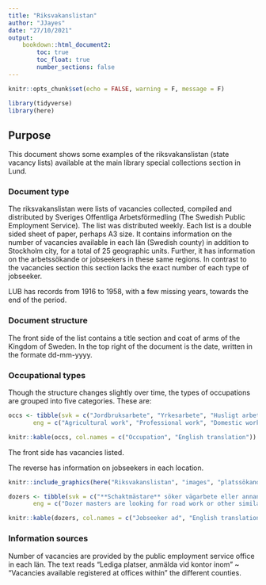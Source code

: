 ```yaml
---
title: "Riksvakanslistan"
author: "JJayes"
date: "27/10/2021"
output:
    bookdown::html_document2:
        toc: true
        toc_float: true
        number_sections: false
---
```


```r
knitr::opts_chunk$set(echo = FALSE, warning = F, message = F)

library(tidyverse)
library(here)
```


## Purpose

This document shows some examples of the riksvakanslistan (state vacancy lists) available at the main library special collections section in Lund.

### Document type

The riksvakanslistan were lists of vacancies collected, compiled and distributed by Sveriges Offentliga Arbetsförmedling (The Swedish Public Employment Service). The list was distributed weekly. Each list is a double sided sheet of paper, perhaps A3 size. It contains information on the number of vacancies available in each län (Swedish county) in addition to Stockholm city, for a total of 25 geographic units. Further, it has information on the arbetssökande or jobseekers in these same regions. In contrast to the vacancies section this section lacks the exact number of each type of jobseeker.

LUB has records from 1916 to 1958, with a few missing years, towards the end of the period.

### Document structure

The front side of the list contains a title section and coat of arms of the Kingdom of Sweden. In the top right of the document is the date, written in the formate dd-mm-yyyy.

### Occupational types

Though the structure changes slightly over time, the types of occupations are grouped into five categories. These are:

```r
occs <- tibble(svk = c("Jordbruksarbete", "Yrkesarbete", "Husligt arbete", "Hotellrörelse", "Kontor och handel"),
       eng = c("Agricultural work", "Professional work", "Domestic work", "Hospitality", "Officework and trade"))

knitr::kable(occs, col.names = c("Occupation", "English translation"))
```


The front side has vacancies listed.

The reverse has information on jobseekers in each location.

```r
knitr::include_graphics(here("Riksvakanslistan", "images", "platssökande.png"))
```


```r
dozers <- tibble(svk = c("**Schaktmästare** söker vägarbete eller annan liknande anställning. vidare genom arbetsförmedlingen, växjö"),
       eng = c("Dozer masters are looking for road work or other similar employment. further through the employment service, växjö"))

knitr::kable(dozers, col.names = c("Jobseeker ad", "English translation"))

```


### Information sources

Number of vacancies are provided by the public employment service office in each län. The text reads "Lediga platser, anmälda vid kontor inom" ~ "Vacancies available registered at offices within" the different counties.  